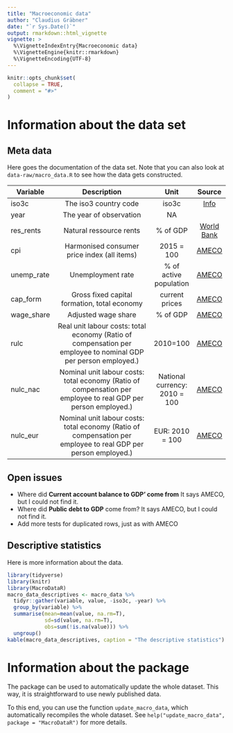 ```yaml
---
title: "Macroeconomic data"
author: "Claudius Gräbner"
date: "`r Sys.Date()`"
output: rmarkdown::html_vignette
vignette: >
  %\VignetteIndexEntry{Macroeconomic data}
  %\VignetteEngine{knitr::rmarkdown}
  %\VignetteEncoding{UTF-8}
---
```


```r
knitr::opts_chunk$set(
  collapse = TRUE,
  comment = "#>"
)
```

# Information about the data set

## Meta data
Here goes the documentation of the data set. Note that you can also look at `data-raw/macro_data.R` to see how the data gets constructed.


| Variable         | Description                                                                                                      | Unit                          | Source           |
| -----------------|:----------------------------------------------------------------------------------------------------------------:| :----------------------------:|:----------------:|
| iso3c            | The iso3 country code                                                                                            | iso3c                         | [Info][1]        |
| year             | The year of observation                                                                                          |   NA                          |                  |
| res_rents        | Natural ressource rents                                                                                          | % of GDP                      | [World Bank][2]  |
| cpi              | Harmonised consumer price index (all items)                                                                      | 2015 = 100                    | [AMECO][3]       |
| unemp_rate       | Unemployment rate                                                                                                | % of active population        | [AMECO][3]       |
| cap_form         | Gross fixed capital formation, total economy                                                                     | current prices                | [AMECO][3]       |
| wage_share       | Adjusted wage share                                                                                              | % of GDP                      | [AMECO][3]       |
| rulc             | Real unit labour costs: total economy (Ratio of compensation per employee to nominal GDP per person employed.)   | 2010=100                      | [AMECO][3]       |
| nulc_nac         | Nominal unit labour costs: total economy (Ratio of compensation per employee to real GDP per person employed.)   | National currency: 2010 = 100 | [AMECO][3]       |
| nulc_eur         | Nominal unit labour costs: total economy (Ratio of compensation per employee to real GDP per person employed.)   | EUR: 2010 = 100               | [AMECO][3]       |


[1]: https://unstats.un.org/unsd/tradekb/knowledgebase/country-code
[2]: https://data.worldbank.org/indicator/ny.gdp.totl.rt.zs
[3]: https://ec.europa.eu/info/business-economy-euro/indicators-statistics/economic-databases/macro-economic-database-ameco/download-annual-data-set-macro-economic-database-ameco_en

## Open issues

* Where did **Current account balance to GDP' come from** It says AMECO, but I could not find it.
* Where did **Public debt to GDP** come from? It says AMECO, but I could not find it.
* Add more tests for duplicated rows, just as with AMECO


## Descriptive statistics
Here is more information about the data.
```r
library(tidyverse)
library(knitr)
library(MacroDataR)
macro_data_descriptives <- macro_data %>%
  tidyr::gather(variable, value, -iso3c, -year) %>%
  group_by(variable) %>%
  summarise(mean=mean(value, na.rm=T),
            sd=sd(value, na.rm=T),
            obs=sum(!is.na(value))) %>%
  ungroup()
kable(macro_data_descriptives, caption = "The descriptive statistics")
```

# Information about the package

The package can be used to automatically update the whole dataset.
This way, it is straightforward to use newly published data.

To this end, you can use the function `update_macro_data`, which automatically recompiles the whole dataset.
See `help("update_macro_data", package = "MacroDataR")` for more details.
